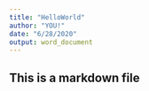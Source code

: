 ```yaml
---
title: "HelloWorld"
author: "YOU!"
date: "6/28/2020"
output: word_document
---
```


## This is a markdown file